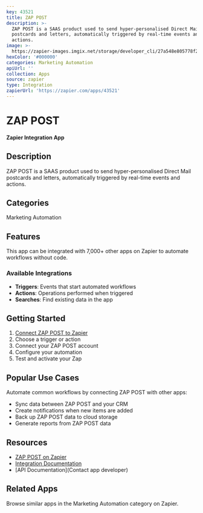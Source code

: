 ```yaml
---
key: 43521
title: ZAP POST
description: >-
  ZAP POST is a SAAS product used to send hyper-personalised Direct Mail
  postcards and letters, automatically triggered by real-time events and
  actions.
image: >-
  https://zapier-images.imgix.net/storage/developer_cli/27a548e805778f2ff7098cd73e0e1516.png?auto=format%2Ccompress&ixlib=python-3.0.0&q=50
hexColor: '#000000'
categories: Marketing Automation
apiUrl: ''
collection: Apps
source: zapier
type: Integration
zapierUrl: 'https://zapier.com/apps/43521'
---
```

# ZAP POST

**Zapier Integration App**

## Description

ZAP POST is a SAAS product used to send hyper-personalised Direct Mail postcards and letters, automatically triggered by real-time events and actions.

## Categories

Marketing Automation

## Features

This app can be integrated with 7,000+ other apps on Zapier to automate workflows without code.

### Available Integrations

- **Triggers**: Events that start automated workflows
- **Actions**: Operations performed when triggered
- **Searches**: Find existing data in the app

## Getting Started

1. [Connect ZAP POST to Zapier](https://zapier.com/apps/43521)
2. Choose a trigger or action
3. Connect your ZAP POST account
4. Configure your automation
5. Test and activate your Zap

## Popular Use Cases

Automate common workflows by connecting ZAP POST with other apps:

- Sync data between ZAP POST and your CRM
- Create notifications when new items are added
- Back up ZAP POST data to cloud storage
- Generate reports from ZAP POST data

## Resources

- [ZAP POST on Zapier](https://zapier.com/apps/43521)
- [Integration Documentation](https://zapier.com/apps/43521/integrations)
- [API Documentation](Contact app developer)

## Related Apps

Browse similar apps in the Marketing Automation category on Zapier.
